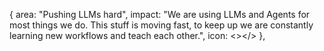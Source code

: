   {
      area: "Pushing LLMs hard",
      impact: "We are using LLMs and Agents for most things we do. This stuff is moving fast, to keep up we are constantly learning new workflows and teach each other.",
      icon: <></>
    },
